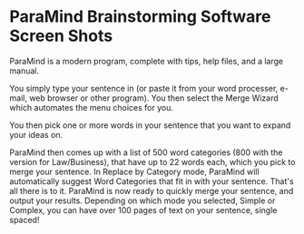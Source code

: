 # ParaMind Brainstorming Software Screen Shots



ParaMind is a modern program, complete with tips, help files, and a large manual.



You simply type your sentence in (or paste it from your word processer, e-mail, web browser or other program).
You then select the Merge Wizard which automates the menu choices for you.



You then pick one or more words in your sentence that you want to expand your ideas on.


ParaMind then comes up with a list of 500 word categories (800 with the version for Law/Business), that have up to 22 words each, which you pick to merge your sentence. In Replace by Category mode, ParaMind will automatically suggest Word Categories that fit in with your sentence. That's all there is to it. ParaMind is now ready to quickly merge your sentence, and output your results. Depending on which mode you selected, Simple or Complex, you can have over 100 pages of text on your sentence, single spaced!

